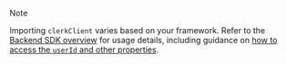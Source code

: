 > [!NOTE]
> Importing `clerkClient` varies based on your framework. Refer to the [Backend SDK overview](/docs/js-backend/getting-started/quickstart) for usage details, including guidance on [how to access the `userId` and other properties](/docs/js-backend/getting-started/quickstart#get-the-user-id-and-other-properties).
